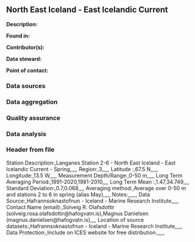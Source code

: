 ## North East Iceland - East Icelandic Current

**Description:** 


**Found in:**

**Contributor(s):**

**Data steward:**

**Point of contact:**

### Data sources

### Data aggregation

### Quality assurance

### Data analysis

### Header from file
Station Description:,Langanes Station 2-6 - North East Iceland - East Icelandic Current - Spring,,,,,
Region:,3,,,,,
Latitude :,67.5 N,,,,,
Longitude:,13.5 W,,,,,
Measurement Depth/Range:,0-50 m,,,,,
Long Term Averaging Period:,1991-2020,1981-2010,,,,
Long Term Mean :,1.47,34.749,,,,
Standard Deviation:,0.7,0.068,,,,
Averaging method:,Average over 0-50 m and stations 2 to 6 in spring (alias May),,,,,
Notes:,,,,,,
Data Source:,Hafrannsoknastofnun - Iceland - Marine Research Institute,,,,,
Contact Name (email):,Solveig R. Olafsdottir (solveig.rosa.olafsdottir@hafogvatn.is),Magnus Danielsen (magnus.danielsen@hafogvatn.is),,,,
Location of source datasets:,Hafrannsoknastofnun - Iceland - Marine Research Institute,,,,,
Data Protection:,Include on ICES website for free distribution.,,,,,
